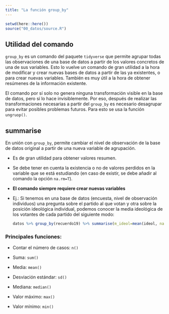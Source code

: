 ```yaml
---
title: "La función group_by"
---
```


```r
setwd(here::here())
source("00_datos/source.R")
```

## Utilidad del comando

`group_by` es un comando del paquete `tidyverse` que permite agrupar todas las observaciones de una base de datos a partir de los valores concretos de una de sus variables. Esto lo vuelve un comando de gran utilidad a la hora de modificar y crear nuevas bases de datos a partir de las ya existentes, o para crear nuevas variables. También es muy útil a la hora de obtener resúmenes de la información existente.

El comando por sí solo no genera ninguna transformación visible en la base de datos, pero sí lo hace invisiblemente. Por eso, después de realizar las transformaciones necesarias a partir del `group_by` es necesario desagrupar para evitar posibles problemas futuros. Para esto se usa la función `ungruop()`.

## summarise

En unión con `group_by`, permite cambiar el nivel de observación de la base de datos original a partir de una nueva variable de agrupación.

-   Es de gran utilidad para obtener valores resumen.

-   Se debe tener en cuenta la existencia o no de valores perdidos en la variable que se está estudiando (en caso de existir, se debe añadir al comando la opción `na.rm=T`).

-   **El comando siempre requiere crear nuevas variables**

-   Ej.: Si tenemos en una base de datos (encuesta, nivel de observación individuos) una pregunta sobre el partido al que votan y otra sobre la posición ideológica individual, podemos conocer la media ideológica de los votantes de cada partido del siguiente modo:

    ```r
    datos %>% group_by(recuerdo19) %>% summarise(m_ideol=mean(ideol, na.rm=T))
    ```

### Principales funciones:

-   Contar el número de casos: `n()`

-   Suma: `sum()`

-   Media: `mean()`

-   Desviación estándar: `sd()`

-   Mediana: `median()`

-   Valor máximo: `max()`

-   Valor mínimo: `min()`
